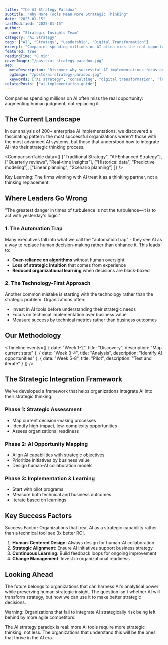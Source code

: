 ```yaml
---
title: "The AI Strategy Paradox"
subtitle: "Why More Tools Mean More Strategic Thinking"
date: "2025-01-15"
lastModified: "2025-01-15"
author:
  name: "Strategic Insights Team"
category: "AI Strategy"
tags: ["AI", "Strategy", "Leadership", "Digital Transformation"]
excerpt: "Companies spending millions on AI often miss the real opportunity: augmenting human judgment, not replacing it."
featured: true
readingTime: "8 min"
coverImage: "/posts/ai-strategy-paradox.jpg"
seo:
  metaDescription: "Discover why successful AI implementations focus on augmenting human judgment rather than replacing it."
  ogImage: "/posts/ai-strategy-paradox.jpg"
  keywords: ["AI strategy", "consulting", "digital transformation", "leadership"]
relatedPosts: ["ai-implementation-guide"]
---
```


<InsightBox>
  Companies spending millions on AI often miss the real opportunity: 
  augmenting human judgment, not replacing it.
</InsightBox>

## The Current Landscape

In our analysis of 200+ enterprise AI implementations, we discovered a fascinating pattern: the most successful organizations weren't those with the most advanced AI systems, but those that understood how to integrate AI into their strategic thinking process.

<MetricCard 
  number="73%" 
  trend="up" 
  label="report improved decision speed"
/>

<ComparisonTable
  data={[
    ["Traditional Strategy", "AI-Enhanced Strategy"],
    ["Quarterly reviews", "Real-time insights"],
    ["Historical data", "Predictive modeling"],
    ["Linear planning", "Scenario planning"]
  ]}
/>

<Callout type="insight">
  Key Learning: The firms winning with AI treat it as a 
  thinking partner, not a thinking replacement.
</Callout>

## Where Leaders Go Wrong

<Quote author="Peter Drucker">
  "The greatest danger in times of turbulence is not 
  the turbulence—it is to act with yesterday's logic."
</Quote>

### 1. The Automation Trap

Many executives fall into what we call the "automation trap" - they see AI as a way to replace human decision-making rather than enhance it. This leads to:

- **Over-reliance on algorithms** without human oversight
- **Loss of strategic intuition** that comes from experience
- **Reduced organizational learning** when decisions are black-boxed

### 2. The Technology-First Approach

Another common mistake is starting with the technology rather than the strategic problem. Organizations often:

- Invest in AI tools before understanding their strategic needs
- Focus on technical implementation over business value
- Measure success by technical metrics rather than business outcomes

## Our Methodology

<Timeline
  events={[
    { date: "Week 1-2", title: "Discovery", description: "Map current state" },
    { date: "Week 3-4", title: "Analysis", description: "Identify AI opportunities" },
    { date: "Week 5-8", title: "Pilot", description: "Test and iterate" }
  ]}
/>

## The Strategic Integration Framework

We've developed a framework that helps organizations integrate AI into their strategic thinking:

### Phase 1: Strategic Assessment
- Map current decision-making processes
- Identify high-impact, low-complexity opportunities
- Assess organizational readiness

### Phase 2: AI Opportunity Mapping
- Align AI capabilities with strategic objectives
- Prioritize initiatives by business value
- Design human-AI collaboration models

### Phase 3: Implementation & Learning
- Start with pilot programs
- Measure both technical and business outcomes
- Iterate based on learnings

## Key Success Factors

<Callout type="success">
  Success Factor: Organizations that treat AI as a strategic capability 
  rather than a technical tool see 3x better ROI.
</Callout>

1. **Human-Centered Design**: Always design for human-AI collaboration
2. **Strategic Alignment**: Ensure AI initiatives support business strategy
3. **Continuous Learning**: Build feedback loops for ongoing improvement
4. **Change Management**: Invest in organizational readiness

## Looking Ahead

The future belongs to organizations that can harness AI's analytical power while preserving human strategic insight. The question isn't whether AI will transform strategy, but how we can use it to make better strategic decisions.

<Callout type="warning">
  Warning: Organizations that fail to integrate AI strategically 
  risk being left behind by more agile competitors.
</Callout>

The AI strategy paradox is real: more AI tools require more strategic thinking, not less. The organizations that understand this will be the ones that thrive in the AI era. 